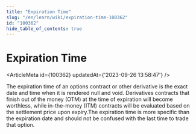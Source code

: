 ```yaml
---
title: "Expiration Time"
slug: "/en/learn/wiki/expiration-time-100362"
id: "100362"
hide_table_of_contents: true
---
```



# Expiration Time

<ArticleMeta id={100362} updatedAt={'2023-09-26 13:58:47'} />
<div className='border-solid border-b border-t-0 my-4 border-[var(--ifm-color-gray-300)]' />

The expiration time of an options contract or other derivative is the exact date and time when it is rendered null and void. Derivatives contracts that finish out of the money (OTM) at the time of expiration will become worthless, while in-the-money (ITM) contracts will be evaluated based on the settlement price upon expiry.The expiration time is more specific than the expiration date and should not be confused with the last time to trade that option.
